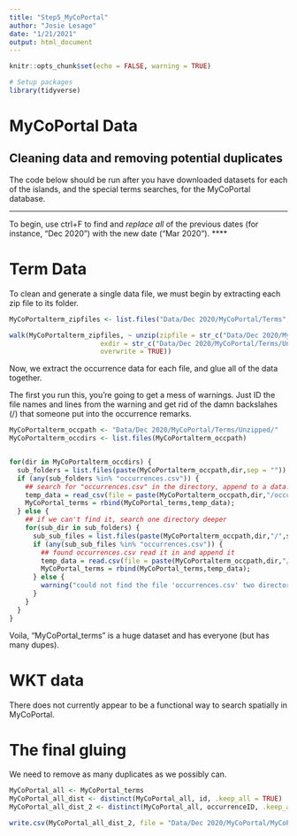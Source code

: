 ```yaml
---
title: "Step5_MyCoPortal"
author: "Josie Lesage"
date: "1/21/2021"
output: html_document
---
```


```r
knitr::opts_chunk$set(echo = FALSE, warning = TRUE)

# Setup packages
library(tidyverse)
```

# MyCoPortal Data

## Cleaning data and removing potential duplicates
The code below should be run after you have downloaded datasets for each of the islands, and the special terms searches, for the MyCoPortal database.

****
To begin, use ctrl+F to find and *replace all* of the previous dates (for instance, "Dec 2020") with the new date ("Mar 2020").
****


# Term Data
To clean and generate a single data file, we must begin by extracting each zip file to its folder. 

```r
MyCoPortalterm_zipfiles <- list.files("Data/Dec 2020/MyCoPortal/Terms", pattern = "*.zip")

walk(MyCoPortalterm_zipfiles, ~ unzip(zipfile = str_c("Data/Dec 2020/MyCoPortal/Terms/", .x),
                       exdir = str_c("Data/Dec 2020/MyCoPortal/Terms/Unzipped/", .x),
                       overwrite = TRUE))
```

Now, we extract the occurrence data for each file, and glue all of the data together.

The first you run this, you're going to get a mess of warnings. Just ID the file names and lines from the warning and get rid of the damn backslahes (/) that someone put into the occurrence remarks.

```r
MyCoPortalterm_occpath <- "Data/Dec 2020/MyCoPortal/Terms/Unzipped/"
MyCoPortalterm_occdirs <- list.files(MyCoPortalterm_occpath)


for(dir in MyCoPortalterm_occdirs) {
  sub_folders = list.files(paste(MyCoPortalterm_occpath,dir,sep = ""))
  if (any(sub_folders %in% "occurrences.csv")) {
    ## search for "occurrences.csv" in the directory, append to a data.frame if so
    temp_data = read_csv(file = paste(MyCoPortalterm_occpath,dir,"/occurrences.csv",sep = ""), col_types = cols(.default = "c"))
    MyCoPortal_terms = rbind(MyCoPortal_terms,temp_data);
  } else {
    ## if we can't find it, search one directory deeper
    for(sub_dir in sub_folders) {
      sub_sub_files = list.files(paste(MyCoPortalterm_occpath,dir,"/",sub_dir,sep = ""))             
      if (any(sub_sub_files %in% "occurrences.csv")) {
        ## found occurrences.csv read it in and append it
        temp_data = read.csv(file = paste(MyCoPortalterm_occpath,dir,"/",sub_dir,"/occurrences.csv",sep = ""))
        MyCoPortal_terms = rbind(MyCoPortal_terms,temp_data);
      } else {
        warning("could not find the file 'occurrences.csv' two directories deep")
      }
    } 
  }
}

```

Voila, "MyCoPortal_terms" is a huge dataset and has everyone (but has many dupes). 

# WKT data
There does not currently appear to be a functional way to search spatially in MyCoPortal.


# The final gluing

We need to remove as many duplicates as we possibly can. 

```r
MyCoPortal_all <- MyCoPortal_terms
MyCoPortal_all_dist <- distinct(MyCoPortal_all, id, .keep_all = TRUE)
MyCoPortal_all_dist_2 <- distinct(MyCoPortal_all, occurrenceID, .keep_all = TRUE)

write.csv(MyCoPortal_all_dist_2, file = "Data/Dec 2020/MyCoPortal/MyCoPortal_Clean.csv", na="", row.names=FALSE)
```
